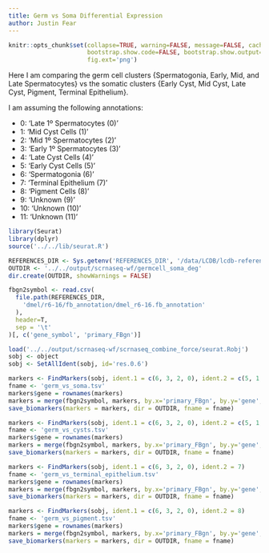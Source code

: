 ```yaml
---
title: Germ vs Soma Differential Expression
author: Justin Fear
---
```


```r
knitr::opts_chunk$set(collapse=TRUE, warning=FALSE, message=FALSE, cache.lazy=FALSE,
                      bootstrap.show.code=FALSE, bootstrap.show.output=FALSE,
                      fig.ext='png')
```

Here I am comparing the germ cell clusters {Spermatogonia, Early, Mid, and Late Spermatocytes} vs the somatic clusters {Early Cyst, Mid Cyst, Late Cyst, Pigment, Terminal Epithelium}.

I am assuming the following annotations:

* 0: 'Late 1º Spermatocytes (0)'
* 1: 'Mid Cyst Cells (1)'
* 2: 'Mid 1º Spermatocytes (2)'
* 3: 'Early 1º Spermatocytes (3)'
* 4: 'Late Cyst Cells (4)'
* 5: 'Early Cyst Cells (5)'
* 6: 'Spermatogonia (6)'
* 7: 'Terminal Epithelium (7)'
* 8: 'Pigment Cells (8)'
* 9: 'Unknown (9)'
* 10: 'Unknown (10)'
* 11: 'Unknown (11)'

```r
library(Seurat)
library(dplyr)
source('../../lib/seurat.R')

REFERENCES_DIR <- Sys.getenv('REFERENCES_DIR', '/data/LCDB/lcdb-references')
OUTDIR <- '../../output/scrnaseq-wf/germcell_soma_deg'
dir.create(OUTDIR, showWarnings = FALSE)

fbgn2symbol <- read.csv(
  file.path(REFERENCES_DIR,
    'dmel/r6-16/fb_annotation/dmel_r6-16.fb_annotation'
  ),
  header=T,
  sep = '\t'
)[, c('gene_symbol', 'primary_FBgn')]
```

```r
load('../../output/scrnaseq-wf/scrnaseq_combine_force/seurat.Robj')
sobj <- object
sobj <- SetAllIdent(sobj, id='res.0.6')
```

```r
markers <- FindMarkers(sobj, ident.1 = c(6, 3, 2, 0), ident.2 = c(5, 1, 4, 7, 8))
fname <- 'germ_vs_soma.tsv'
markers$gene = rownames(markers)
markers = merge(fbgn2symbol, markers, by.x='primary_FBgn', by.y='gene', all.y=T)
save_biomarkers(markers = markers, dir = OUTDIR, fname = fname)
```

```r
markers <- FindMarkers(sobj, ident.1 = c(6, 3, 2, 0), ident.2 = c(5, 1, 4))
fname <- 'germ_vs_cysts.tsv'
markers$gene = rownames(markers)
markers = merge(fbgn2symbol, markers, by.x='primary_FBgn', by.y='gene', all.y=T)
save_biomarkers(markers = markers, dir = OUTDIR, fname = fname)
```

```r
markers <- FindMarkers(sobj, ident.1 = c(6, 3, 2, 0), ident.2 = 7)
fname <- 'germ_vs_terminal_epithelium.tsv'
markers$gene = rownames(markers)
markers = merge(fbgn2symbol, markers, by.x='primary_FBgn', by.y='gene', all.y=T)
save_biomarkers(markers = markers, dir = OUTDIR, fname = fname)
```

```r
markers <- FindMarkers(sobj, ident.1 = c(6, 3, 2, 0), ident.2 = 8)
fname <- 'germ_vs_pigment.tsv'
markers$gene = rownames(markers)
markers = merge(fbgn2symbol, markers, by.x='primary_FBgn', by.y='gene', all.y=T)
save_biomarkers(markers = markers, dir = OUTDIR, fname = fname)
```
